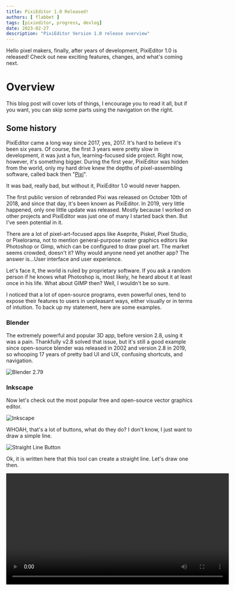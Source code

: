 ```yaml
---
title: PixiEditor 1.0 Released!
authors: [ flabbet ]
tags: [pixieditor, progress, devlog]
date: 2023-02-27
description: "PixiEditor Version 1.0 release overview"
---
```


Hello pixel makers, finally, after years of development, PixiEditor 1.0 is released! Check out new exciting features, changes, and what's coming next.

# Overview

This blog post will cover lots of things, I encourage you to read it all, but if you want, you can skip some parts using the navigation on the right.

## Some history

PixiEditor came a long way since 2017, yes, 2017. It's hard to believe it's been six years. Of course, the first 3 years were pretty slow in development, it was just a fun, learning-focused side project. Right now, however, it's something bigger. During the first year, PixiEditor was hidden from the world, only my hard drive knew the depths of pixel-assembling software, called back then "[Pixi](https://github.com/flabbet/Pixi)". 

It was bad, really bad, but without it, PixiEditor 1.0 would never happen.

The first public version of rebranded Pixi was released on October 10th of 2018, and since that day, it's been known as PixiEditor. In 2019, very little happened, only one little update was released. Mostly because I worked on other projects and PixiEditor was just one of many I started back then. But I've seen potential in it.

There are a lot of pixel-art-focused apps like Aseprite, Piskel, Pixel Studio, or Pixelorama, not to mention general-purpose raster graphics editors like Photoshop or Gimp, which can be configured to draw pixel art. The market seems crowded, doesn't it? Why would anyone need yet another app? The answer is...User interface and user experience.

Let's face it, the world is ruled by proprietary software. If you ask a random person if he knows what Photoshop is, most likely, he heard about it at least once in his life. What about GIMP then? Well, I wouldn't be so sure.

I noticed that a lot of open-source programs, even powerful ones, tend to expose their features to users in unpleasant ways, either visually or in terms of intuition. To back up my statement, here are some examples.

### Blender

The extremely powerful and popular 3D app, before version 2.8, using it was a pain. Thankfully v2.8 solved that issue, but it's still a good example since open-source blender was released in 2002 and version 2.8 in 2019, so whooping 17 years of pretty bad UI and UX, confusing shortcuts, and navigation.

![Blender 2.79](/img/blog-posts/1.0/blender-2.79.png)

### Inkscape

Now let's check out the most popular free and open-source vector graphics editor.

![Inkscape](/img/blog-posts/1.0/inkscape.png)

WHOAH, that's a lot of buttons, what do they do? I don't know, I just want to draw a simple line.

![Straight Line Button](/img/blog-posts/1.0/StraightLine.png)

Ok, it is written here that this tool can create a straight line. Let's draw one then.

<video src="/img/blog-posts/1.0/where-is-my-line.webm" controls width="600"/>

Uh oh, where is my line? Even dragging the box around requires surgical precision. 

After 10 minutes of trying to find the answer in the official manual, online forums, and by clicking things in the app I finally found that you have to hold Shift and click on color to set stroke color.

![stroke-color](/img/blog-posts/1.0/stroke-color.png)

Not very intuitive for a beginner, right? After even more time, I found the fill and stroke menu, which exposes all the options the way it should've in the first place. Why it doesn't show automatically?
Why top bar doesn't have a button to toggle it? 

I don't know.


All of the mentioned programs are fantastic and used by many users and I totally get why, some of them are my apps of choice too.
But I think, that the world needs free alternatives to paid programs, which look good, feel good, and most importantly, are easy to use. And that's our goal.

All great, but what about pixel-art-focused programs that are already on the market? 

Well, one true king at the moment, is Aseprite. Which is paid. Their pixelated UI style doesn't 
click for me, but it's a rather subjective matter. The thing is, people who are used to 
Photoshop, probably need to learn Aseprite UI and shortcuts for a while, since the layout is a bit different.

We tried solving this by mimicking Photoshop's layout, people are used to it, and finding stuff should be easy. Of course, PixiEditor has its own distinctive style, features, and QoL elements.

But let's check what's really inside PixiEditor 1.0.

# What's new

We've listed some of the new stuff in [previous devlog](/blog/2022/07/04/devlog2), however, I'll describe them here too.

## Palette system with Lospec integration

Dedicated system for managing color palettes, which allows to easily access to colors with shortcuts
1,2,3 etc. The system consists of a palette browser which is like a database for your palettes, you can quickly
access them, mark them as favorites, delete, rename them, etc. 

![Browser-screenshot](/img/blog-posts/devlog2/Palette-Browser.png)

One of the most interesting things it has is the [Lospec Palette List](https://lospec.com/palette-list) integration. What does it mean?

Lospec is the most popular pixel-art site with a great palette database, PixiEditor 1.0 supports their palette protocol, which allows importing palettes from their website with just one click.

<video src="/img/blog-posts/1.0/Palette browser.webm" controls width="700"/>

## Symmetry

Achieving geometrical perfection takes time. But those 2 funky lines can help you with that.

It's like having 4 hands drawing simultaneously.

<video src="/img/blog-posts/1.0/Symmetry.webm" controls width="700"/>

## New selection transformation

Selection now allows scaling, rotating, skewing and transforming perspective (with pivot!).

<video src="/img/blog-posts/1.0/Selection.webm" controls width="700"/>

## Lasso tool

[Yee-haw!](#new-selection-transformation)

## Command Search and editable shortcuts

The whole codebase in PixiEditor 1.0 was rewritten from the ground up. And thanks to that, we've built
quite a robust command system, which allows you to easily search for stuff and rebind shortcuts.

<video src="/img/blog-posts/1.0/CommandManager.webm" controls width="700"/>

Not only you can use it to find actions, but also to parse colors!

## Layer Masks

Layer masks are a great way to hide parts of a layer. And we have them now!
Below is a video example of how it works.

<video src="/img/blog-posts/1.0/Masks.webm" controls width="700"/>

## Clip layers

Layers are now clipable, which means you can use one layer as a mask for the other. 
Let's say you have a layer with a weapon, and you want to draw on top of it some patterns. Instead
of drawing on the same layer, you can now create a new layer, clip it to the weapon layer, and without a lot
of precision, draw on top of it.

<video src="/img/blog-posts/1.0/ClipToBelow.webm" controls width="700"/>

## Lock layer alpha

It's like a clip to other layers, but it allows clipping to itself. In other words,
if you toggle lock alpha, you won't be able to draw on transparent pixels on this layer.

<video src="/img/blog-posts/1.0/LockAlpha.webm" controls width="700"/>

## Blend modes

Blend modes define how colors from different layers mix together. PixiEditor 1.0 allows you to
change the blend mode of each layer. Simple as that.

<video src="/img/blog-posts/1.0/BlendModes.webm" controls width="700"/>

## Other stuff

There are way more things that I didn't mention, but listing all of them would take 
way too much space and time. You can check detailed changelog [here](#changelog) or ultra-detailed changelog [here](https://github.com/PixiEditor/PixiEditor/compare/0.1.8.0...1.0.0.0)

# What's next?

PixiEditor doesn't end on 1.0, we have a lot of plans for the future. Hopefully, 
they see the light of day. Here is a brief list of things that we want to implement.

## V1.1

For 1.1 we want to add localization support starting with 4 languages out of the box 
(English, Polish, German, and Russian) and launch community translations for more.


## V2

For 2.0 we plan to port PixiEditor to the new framework, AvaloniaUI, which
will allow us to run PixiEditor on platforms like Linux, macOS, and maybe the web.
This is an ambitious goal because it means we have to rebuild the whole UI from the scratch,
but it's worth the effort. 

We don't have concrete plans for other features yet, but there will be something for sure! We thought about tile drawing, custom brushes,
FX, but we're not yet sure. Feel free to join us on [Discord](https://discord.gg/qSRMYmq) and talk about it with us!

## V3

Version 3.0 is exciting because it'll bring animation creation tools. It's one of the 
most requested feature by our community and we want to do it well.

It's a far future, but we can't wait to show it to the world.

# Steam release

We are widening our distribution line, along with Microsoft Store, itch.io, and our website,
we've launched PixiEditor on Steam! Of course for free. You can now easily track hours
spent in PixiEditor.

<iframe src="https://store.steampowered.com/widget/2218560/" frameborder="0" style={{border: 0}} width="646" height="190"></iframe>

# Tutorials

We are working on creating tutorials on how to use PixiEditor, check out our [YouTube Channel](https://www.youtube.com/@PixiEditor)
for more info!

# Contributors

I'm extremely grateful to all people who made PixiEditor 1.0 possible. Huge shoutout to [Equbuxu](https://github.com/Equbuxu),
who was responsible for the whole rework of architecture, without him, this release wouldn't be as big as it is.

Of course, as always, huge thanks to [PixiCPU](https://github.com/CPKreuz) for bringing a lot of great features.

To all dev-testers, artists, and external contributors, Thank you. Your support is invaluable
and you are awesome.

# Go draw some pixel art!

The only thing that was left to say is, good luck and have fun drawing!

We hope you'll like it, if you do, please consider a [donation](https://opencollective.com/pixieditor), we are an open-source
an organization that makes all of this for free, your support can help us grow and make 
even more great stuff faster. Perhaps one day, we'll be able to work full-time on 
PixiEditor. Also, we'd be grateful if you left a review on Steam or Microsoft Store,
it means a lot to us and we hear your feedback.

<a href="https://opencollective.com/pixieditor/donate" target="_blank">
                        <img src="https://opencollective.com/pixieditor/donate/button@2x.png?color=blue" style={{width: 300}}/>
                    </a>

---
## Changelog

```
- PixiEditor is now on Steam!

Additions:
- Complete rewrite of PixiEditor's architecture
- Performance improvements for large canvases

	Commands, shortcuts:
- Added command search, a handy window that lets you search for any action you want to make in PixiEditor. You can access it using the searchbar on top or by pressing Ctrl+K.
- You can set your own shortcuts now. If you are used to the ones from Aseprite, you can load the aseprite shortcut template without changing them manually.

	Selection:
- Improved the performance of all selection tools
- Added a way to transform the selected area in different ways (move, rotate, stretch, shear, perspective)
- You can now move and rotate shapes before applying them
- Added a lasso tool
- You can't draw outside selection now
- You can now invert selection

	Layer Manager:
- Added a slider for layer opacity
- Added layer blend modes
- Added lock alpha, a feature that prevents you from drawing on the transparent portions of the layer.
- Added layer masks
- Added clipping to layer below
- Groups are now called folders and they can now be empty

	Palettes:
- Added a palette system. You can now import palettes from lospec, save and load them from files. The palette browser has all the palettes you have in PixiEditor.
- You can use the replace color feature of the palette to replace some color with another on the whole canvas

	Reference layer:
- The reference layer is now saved in .pixi along with the rest of the drawing
- You can now move the reference layer around, rotate it, and put it above or below your drawing

	Other:
- Added symmetry, a feature that automatically mirrors everything you draw to the other side of the canvas
- Added percentage scaling to the export menu, along with a hint saying what percentage might be the best.
- Added a thing that shows the currently selected color in the bottom left corner
- You can now rotate and mirror the viewport (in a way that doesn't affect your drawing, it only affects how you see it in PixiEditor)
- Added a wrench button in the top right corner which contains some useful viewport settings
- You can now open the same file in multiple windows, and the windows will update in real time
- The default transparent checkboard background is now less trippy
- Added an About window with all the info about the project
- The shape of the brush is now shown as a contour
- Added ways to rotate and flip the canvas
- Floodfill now takes all layers into account if you hold down Ctrl
- Moved the "Copy Main Color" button into the color picker window. The button is used to set the fill color of a shape to be the same as the currently selected color.
- Updated Discord rich presense preview to the new design of Discord in settings
- The color picker tool can now pick colors from just the current layer, without taking the ones underneath into account.

Fixes:
- The mouse pointer no longer lags when launching PixiEditor
- If you had many layers and tried deleting or creating one, PixiEditor used to lag. This is now fixed.
- Fix crash when saving a file with a filename ending in .mod
- PixiEditor should no longer completely stop responsing during long operations, instead it should show a loading animation
```